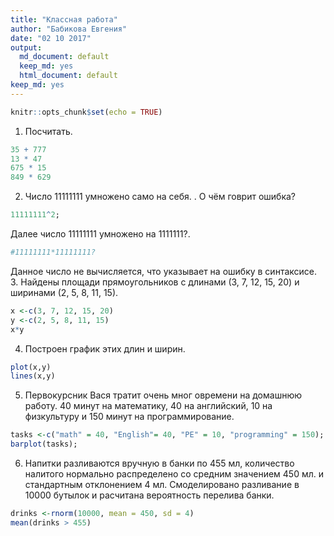 ```yaml
---
title: "Классная работа"
author: "Бабикова Евгения"
date: "02 10 2017"
output:
  md_document: default
  keep_md: yes
  html_document: default
keep_md: yes
---
```


```r
knitr::opts_chunk$set(echo = TRUE)
```

1. Посчитать.
```r
35 + 777
13 * 47
675 * 15
849 * 629
```
2. Число 11111111 умножено само на себя. . О чём говрит ошибка?
```r
11111111^2;
```
Далее число 11111111 умножено на 1111111?. 
```r
#11111111*11111111?
```
Данное число не вычисляется, что указывает на ошибку в синтаксисе.
3. Найдены площади прямоугольников с длинами (3, 7, 12, 15, 20) и ширинами (2, 5, 8, 11, 15).
```r
x <-c(3, 7, 12, 15, 20)
y <-c(2, 5, 8, 11, 15)
x*y
```
4. Построен график этих длин и ширин.
```r
plot(x,y)
lines(x,y)
```

5. Первокурсник Вася тратит очень мног овремени на домашнюю работу. 40 минут на математику, 40 на английский, 10 на физкультуру и 150 минут на программирование. 
```r
tasks <-c("math" = 40, "English"= 40, "PE" = 10, "programming" = 150);
barplot(tasks);
```

6. Напитки разливаются вручную в банки по 455 мл, количество налитого нормально распределено со средним значением 450 мл. и стандартным отклонением 4 мл. 
Смоделировано разливание в 10000 бутылок и расчитана вероятность перелива банки.
```r
drinks <-rnorm(10000, mean = 450, sd = 4)
mean(drinks > 455)
```

